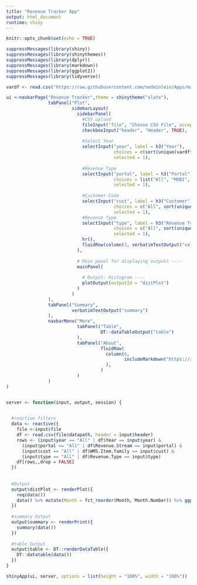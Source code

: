 ```yaml
---
title: "Revenue Tracker App"
output: html_document
runtime: shiny
---
```


```r
knitr::opts_chunk$set(echo = TRUE)
```

```r
suppressMessages(library(shiny))
suppressMessages(library(shinythemes))
suppressMessages(library(dplyr))
suppressMessages(library(markdown))
suppressMessages(library(ggplot2))
suppressMessages(library(tidyverse))

vardf <- read.csv("https://raw.githubusercontent.com/nedeinlein/Apps/main/Customer%20List.csv")

ui <-navbarPage("Revenue Tracker",theme = shinytheme("slate"),
                tabPanel("Plot",
                         sidebarLayout(
                           sidebarPanel(
                             #CSV upload
                             fileInput("file", "Choose CSV File", accept = ".csv"),
                             checkboxInput("header", "Header", TRUE),
                             
                             #Select Year
                             selectInput("year", label = h3("Year"), 
                                         choices = c(sort(unique(vardf$Year))), 
                                         selected = 1),
                             
                             #Revenue Type 
                             selectInput("portal", label = h3("Portal"), 
                                         choices = list("All", "MOBI", "Austin"), 
                                         selected = 1),
                             
                             #Customer Code
                             selectInput("cust", label = h3("Customer"), 
                                         choices = c("All", sort(unique(vardf$WMS.Item.family))), 
                                         selected = 1),
                             #Revenue Type
                             selectInput("type", label = h3("Revenue Type"), 
                                         choices = c("All", sort(unique(vardf$Revenue.Type))), 
                                         selected = 1),
                             hr(),
                             fluidRow(column(3, verbatimTextOutput("value")))
                           ),
                           
                           # Main panel for displaying outputs ----
                           mainPanel(
                             
                             # Output: Histogram ----
                             plotOutput(outputId = "distPlot")
                           )
                         )
                ),
                tabPanel("Summary",
                         verbatimTextOutput("summary")
                ),
                navbarMenu("More",
                           tabPanel("Table",
                                    DT::dataTableOutput("table")
                           ),
                           tabPanel("About",
                                    fluidRow(
                                      column(6,
                                             includeMarkdown("https://raw.githubusercontent.com/nedeinlein/Apps/main/Revenuetracker.About.rmd")
                                      ),
                                    )
                           )
                )
)


server <- function(input, output, session) {

  
  #reactive filters
  data <- reactive({
    file <-input$file
    df <- read.csv(file$datapath, header = input$header)
    rows <- (input$year == "All" | df$Year == input$year) &
      (input$portal == "All" | df$Revenue.Stream == input$portal) &
      (input$cust == "All" | df$WMS.Item.family == input$cust) &
      (input$type == "All" | df$Revenue.Type == input$type)
    df[rows,,drop = FALSE]  
  })
  
  
  #Output
  output$distPlot <- renderPlot({
    req(data())
    data() %>% mutate(Month = fct_reorder(Month, Month.Number)) %>% ggplot(aes(x = Month, y = Rev.Type.Total, fill = Revenue.Type)) + geom_bar(stat = 'sum') + ylab("Revenue")
  })
  
  #summary Output
  output$summary <- renderPrint({
    summary(data())
  })
  
  #table Output
  output$table <- DT::renderDataTable({
    DT::datatable(data())
  })
}

shinyApp(ui, server, options = list(height = "100%", width = "100%"))

```
